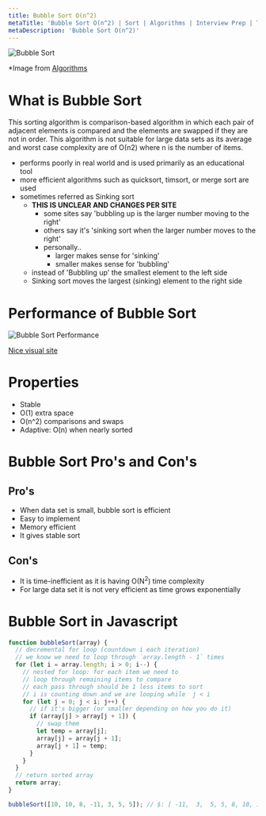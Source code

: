 ```yaml
---
title: Bubble Sort O(n^2)
metaTitle: 'Bubble Sort O(n^2) | Sort | Algorithms | Interview Prep | Tiffany Lea'
metaDescription: 'Bubble Sort O(n^2)'
---
```


<img src="/files/images/bubble-sort.gif" alt="Bubble Sort" />

\*Image from [Algorithms](http://algorithm.wiki)

# What is Bubble Sort

This sorting algorithm is comparison-based algorithm in which each pair of adjacent elements is compared and the elements are swapped if they are not in order. This algorithm is not suitable for large data sets as its average and worst case complexity are of Ο(n2) where n is the number of items.

- performs poorly in real world and is used primarily as an educational tool
- more efficient algorithms such as quicksort, timsort, or merge sort are used
- sometimes referred as Sinking sort
  - **THIS IS UNCLEAR AND CHANGES PER SITE**
    - some sites say 'bubbling up is the larger number moving to the right'
    - others say it's 'sinking sort when the larger number moves to the right'
    - personally..
      - larger makes sense for 'sinking'
      - smaller makes sense for 'bubbling'
  - instead of 'Bubbling up' the smallest element to the left side
  - Sinking sort moves the largest (sinking) element to the right side

# Performance of Bubble Sort

<img src="/files/images/bubble-sort-performance.gif" alt="Bubble Sort Performance" />

[Nice visual site](https://www.toptal.com/developers/sorting-algorithms/bubble-sort)

# Properties

- Stable
- O(1) extra space
- O(n^2) comparisons and swaps
- Adaptive: O(n) when nearly sorted

# Bubble Sort Pro's and Con's

## Pro's

- When data set is small, bubble sort is efficient
- Easy to implement
- Memory efficient
- It gives stable sort

## Con's

- It is time-inefficient as it is having O(N<sup>2</sup>) time complexity
- For large data set it is not very efficient as time grows exponentially

# Bubble Sort in Javascript

```javascript
function bubbleSort(array) {
  // decremental for loop (countdown i each iteration)
  // we know we need to loop through `array.length - 1` times
  for (let i = array.length; i > 0; i--) {
    // nested for loop: for each item we need to
    // loop through remaining items to compare
    // each pass through should be 1 less items to sort
    // i is counting down and we are looping while  j < i
    for (let j = 0; j < i; j++) {
      // if it's bigger (or smaller depending on how you do it)
      if (array[j] > array[j + 1]) {
        // swap them
        let temp = array[j];
        array[j] = array[j + 1];
        array[j + 1] = temp;
      }
    }
  }
  // return sorted array
  return array;
}

bubbleSort([10, 10, 8, -11, 3, 5, 5]); // $: [ -11,  3,  5, 5, 8, 10, 10 ]
```
